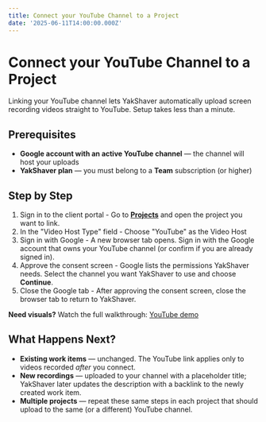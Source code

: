 ```yaml
---
title: Connect your YouTube Channel to a Project
date: '2025-06-11T14:00:00.000Z'
---
```


# Connect your YouTube Channel to a Project

Linking your YouTube channel lets YakShaver automatically upload screen recording videos straight to YouTube. Setup takes less than a minute.

## Prerequisites

* **Google account with an active YouTube channel** — the channel will host your uploads
* **YakShaver plan** — you must belong to a **Team** subscription (or higher)

## Step by Step

1. Sign in to the client portal - Go to **[Projects](https://portal.yakshaver.ai/settings/projects)** and open the project you want to link.
2. In the "Video Host Type" field - Choose "YouTube" as the Video Host
3. Sign in with Google - A new browser tab opens. Sign in with the Google account that owns your YouTube channel (or confirm if you are already signed in).
4. Approve the consent screen - Google lists the permissions YakShaver needs. Select the channel you want YakShaver to use and choose **Continue**.
5. Close the Google tab - After approving the consent screen, close the browser tab to return to YakShaver.

**Need visuals?** Watch the full walkthrough: [YouTube demo](https://youtu.be/M7S5tnAKAOw)

## What Happens Next?

* **Existing work items** — unchanged. The YouTube link applies only to videos recorded *after* you connect.
* **New recordings** — uploaded to your channel with a placeholder title; YakShaver later updates the description with a backlink to the newly created work item.
* **Multiple projects** — repeat these same steps in each project that should upload to the same (or a different) YouTube channel.
